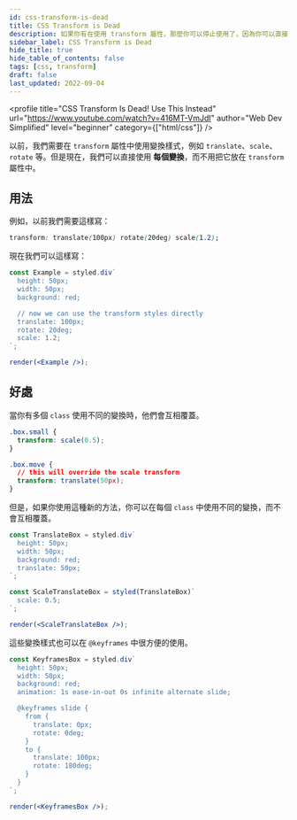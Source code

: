 ```yaml
---
id: css-transform-is-dead
title: CSS Transform is Dead
description: 如果你有在使用 transform 屬性，那麼你可以停止使用了，因為你可以直接使用每個變換樣式了。
sidebar_label: CSS Transform is Dead
hide_title: true
hide_table_of_contents: false
tags: [css, transform]
draft: false
last_updated: 2022-09-04
---
```


<profile
  title="CSS Transform Is Dead! Use This Instead"
  url="https://www.youtube.com/watch?v=416MT-VmJdI"
  author="Web Dev Simplified"
  level="beginner"
  category={["html/css"]}
/>

以前，我們需要在 `transform` 屬性中使用變換樣式，例如 `translate`、`scale`、`rotate` 等。但是現在，我們可以直接使用 **每個變換**，而不用把它放在 `transform` 屬性中。

## 用法

例如，以前我們需要這樣寫：

```css
transform: translate(100px) rotate(20deg) scale(1.2);
```

現在我們可以這樣寫：

```jsx live noInline
const Example = styled.div`
  height: 50px;
  width: 50px;
  background: red;

  // now we can use the transform styles directly
  translate: 100px;
  rotate: 20deg;
  scale: 1.2;
`;

render(<Example />);
```

## 好處

當你有多個 `class` 使用不同的變換時，他們會互相覆蓋。

```css
.box.small {
  transform: scale(0.5);
}

.box.move {
  // this will override the scale transform
  transform: translate(50px);
}
```

但是，如果你使用這種新的方法，你可以在每個 `class` 中使用不同的變換，而不會互相覆蓋。

```jsx live noInline
const TranslateBox = styled.div`
  height: 50px;
  width: 50px;
  background: red;
  translate: 50px;
`;

const ScaleTranslateBox = styled(TranslateBox)`
  scale: 0.5;
`;

render(<ScaleTranslateBox />);
```

這些變換樣式也可以在 `@keyframes` 中很方便的使用。

```jsx live noInline
const KeyframesBox = styled.div`
  height: 50px;
  width: 50px;
  background: red;
  animation: 1s ease-in-out 0s infinite alternate slide;

  @keyframes slide {
    from {
      translate: 0px;
      rotate: 0deg;
    }
    to {
      translate: 100px;
      rotate: 180deg;
    }
  }
`;

render(<KeyframesBox />);
```
